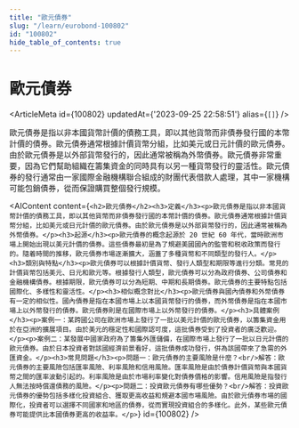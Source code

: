 ```yaml
---
title: "歐元債券"
slug: "/learn/eurobond-100802"
id: "100802"
hide_table_of_contents: true
---
```



# 歐元債券

<ArticleMeta id={100802} updatedAt={'2023-09-25 22:58:51'} alias={`[]`} />
<div className='border-solid border-b border-t-0 my-4 border-[var(--ifm-color-gray-300)]' />

歐元債券是指以非本國貨幣計價的債務工具，即以其他貨幣而非債券發行國的本幣計價的債券。歐元債券通常根據計價貨幣分組，比如美元或日元計價的歐元債券。由於歐元債券是以外部貨幣發行的，因此通常被稱為外幣債券。歐元債券非常重要，因為它們幫助組織在籌集資金的同時具有以另一種貨幣發行的靈活性。歐元債券的發行通常由一家國際金融機構聯合組成的財團代表借款人處理，其中一家機構可能包銷債券，從而保證購買整個發行規模。

<AIContent content={`<h2>歐元債券</h2><h3>定義</h3><p>歐元債券是指以非本國貨幣計價的債務工具，即以其他貨幣而非債券發行國的本幣計價的債券。歐元債券通常根據計價貨幣分組，比如美元或日元計價的歐元債券。由於歐元債券是以外部貨幣發行的，因此通常被稱為外幣債券。</p><h3>起源</h3><p>歐元債券的概念起源於 20 世紀 60 年代，當時歐洲市場上開始出現以美元計價的債券。這些債券最初是為了規避美國國內的監管和税收政策而發行的。隨着時間的推移，歐元債券市場逐漸擴大，涵蓋了多種貨幣和不同類型的發行人。</p><h3>類別與特點</h3><p>歐元債券可以根據計價貨幣、發行人類型和期限等進行分類。常見的計價貨幣包括美元、日元和歐元等。根據發行人類型，歐元債券可以分為政府債券、公司債券和金融機構債券。根據期限，歐元債券可以分為短期、中期和長期債券。歐元債券的主要特點包括國際化、多樣性和靈活性。</p><h3>相似概念對比</h3><p>歐元債券與國內債券和外幣債券有一定的相似性。國內債券是指在本國市場上以本國貨幣發行的債券，而外幣債券是指在本國市場上以外幣發行的債券。歐元債券則是在國際市場上以外幣發行的債券。</p><h3>具體案例</h3><p>案例一：某跨國公司在歐洲市場上發行了一批以美元計價的歐元債券，以籌集資金用於在亞洲的擴展項目。由於美元的穩定性和國際認可度，這批債券受到了投資者的廣泛歡迎。</p><p>案例二：某發展中國家政府為了籌集外匯儲備，在國際市場上發行了一批以日元計價的歐元債券。由於日本投資者對該國經濟前景看好，這批債券成功發行，併為該國帶來了急需的外匯資金。</p><h3>常見問題</h3><p>問題一：歐元債券的主要風險是什麼？<br/>解答：歐元債券的主要風險包括匯率風險、利率風險和信用風險。匯率風險是由於債券計價貨幣與本國貨幣之間的匯率波動引起的。利率風險是由於市場利率變化對債券價格的影響。信用風險是指發行人無法按時償還債務的風險。</p><p>問題二：投資歐元債券有哪些優勢？<br/>解答：投資歐元債券的優勢包括多樣化投資組合、獲取更高收益和規避本國市場風險。由於歐元債券市場的國際化，投資者可以選擇不同國家和地區的債券，從而實現投資組合的多樣化。此外，某些歐元債券可能提供比本國債券更高的收益率。</p>`} id={100802} />
